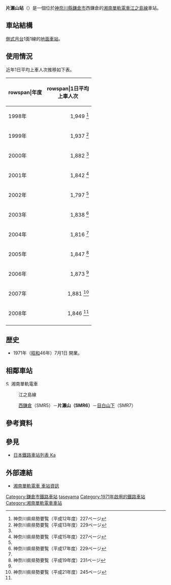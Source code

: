 {{NoteTA|1 = zh:片瀨山站; zh-cn:片濑山站; zh-tw:片瀨山車站; zh-hk:片瀨山站; }}
{{日本車站資訊
|公司色    = red
|文字色  = 
|站名    = 片瀨山站
|圖片    = Kataseyama-Sta.jpg
|pxl    =
|圖片說明= 片瀨山站（2008年8月3日）
|日文原名= 片瀬山
|平假名= かたせやま
|羅馬拼音= Kataseyama
|電報略號= 
|所在地  = {{JPN}}[[神奈川縣|神奈川縣]][[鎌倉市|鎌倉市]]{{link-ja|西鎌倉 (大字)|西鎌倉 (大字)|西鎌倉}}
|車站構造  = [[地面車站|地面車站]]
|月台配置  = 1面1線
|啟用年月日= 1971年（[[昭和|昭和]]46年）7月1日
|廢站年月日= 
|上下車人次 = 3,910
|乘客人數 = 1,893
|統計年度 = 2013年
|備註    = [[無人站|無人站]]
|adjacent = {{Adjacent stations|system=湘南單軌電車|line=SMR|left=西鎌倉|right=目白山下|note-left=SMR5<br />0.8km|note-mid='''SMR6'''<br />距離[[大船站|大船]]5.5km|note-right=SMR7<br />0.7km}}
}}
'''片瀨山站'''（{{jpn|j=片瀬山駅|hg=かたせやまえき|rm=Kataseyama eki|f=y}}）是一個位於[[神奈川縣|神奈川縣]][[鎌倉市|鎌倉市]]西鎌倉的[[湘南單軌電車|湘南單軌電車]][[江之島線_(湘南單軌電車)|江之島線]]車站。
== 車站結構 ==
[[側式月台|側式月台]]1面1線的[[地面車站|地面車站]]。
== 使用情況 ==
近年1日平均上車人次推移如下表。
{| class="wikitable"
|-
!rowspan|年度
!rowspan|1日平均<br>上車人次
|-
|1998年
|style="text-align:right;"|1,949 <ref>神奈川県県勢要覧（平成12年度）227ページ</ref>
|-
|1999年
|style="text-align:right;"|1,937 <ref name="youran2001">神奈川県県勢要覧（平成13年度）229ページ</ref>
|-
|2000年
|style="text-align:right;"|1,882 <ref name="youran2001" />
|-
|2001年
|style="text-align:right;"|1,842 <ref name="youran2003">神奈川県県勢要覧（平成15年度）227ページ</ref>
|-
|2002年
|style="text-align:right;"|1,797 <ref name="youran2003" />
|-
|2003年
|style="text-align:right;"|1,838 <ref name="youran2005">神奈川県県勢要覧（平成17年度）229ページ</ref>
|-
|2004年
|style="text-align:right;"|1,816 <ref name="youran2005" />
|-
|2005年
|style="text-align:right;"|1,847 <ref name="youran2007">神奈川県県勢要覧（平成19年度）231ページ</ref>
|-
|2006年
|style="text-align:right;"|1,873 <ref name="youran2007" />
|-
|2007年
|style="text-align:right;"|1,881 <ref name="youran2009">神奈川県県勢要覧（平成21年度）245ページ</ref>
|-
|2008年
|style="text-align:right;"|1,846 <ref name="youran2009" />
|-
|}
== 歴史 ==
* 1971年（[[昭和|昭和]]46年）7月1日 開業。

== 相鄰車站 ==
;  [[File:SHONAN_MONORAIL_LOGO.png|13px]] 湘南單軌電車
:{{Color|red|■}}江之島線
: [[西鎌倉站|西鎌倉]]（SMR5）－'''片瀨山（SMR6）'''－[[目白山下站|目白山下]]（SMR7）

== 參考資料 ==
{{notefoot}}
{{Reflist}}

== 參見 ==
{{commonscat|Kataseyama Station}}
* [[日本鐵路車站列表_Ka|日本鐵路車站列表 Ka]]

== 外部連結 ==
* [http://www.shonan-monorail.co.jp/station/ 湘南單軌電車 車站資訊] {{Wayback|url=http://www.shonan-monorail.co.jp/station/ |date=20200629192624 }}

{{湘南單軌電車江之島線}}
{{DEFAULTSORT:Kataseyama}}
[[Category:鎌倉市鐵路車站|Category:鎌倉市鐵路車站]]
[[Category:日本鐵路車站_Ka|taseyama]]
[[Category:1971年啟用的鐵路車站|Category:1971年啟用的鐵路車站]]
[[Category:湘南單軌電車車站|Category:湘南單軌電車車站]]